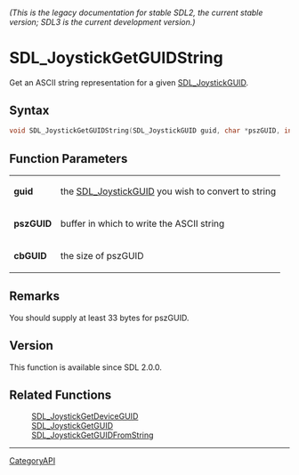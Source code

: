 ====== (This is the legacy documentation for stable SDL2, the current stable version; SDL3 is the current development version.) ======
= SDL_JoystickGetGUIDString =

Get an ASCII string representation for a given [[SDL_JoystickGUID]].

== Syntax ==

<syntaxhighlight lang='c'>
void SDL_JoystickGetGUIDString(SDL_JoystickGUID guid, char *pszGUID, int cbGUID);
</syntaxhighlight>

== Function Parameters ==

{|
|'''guid'''
|the [[SDL_JoystickGUID]] you wish to convert to string
|-
|'''pszGUID'''
|buffer in which to write the ASCII string
|-
|'''cbGUID'''
|the size of pszGUID
|}

== Remarks ==

You should supply at least 33 bytes for pszGUID.

== Version ==

This function is available since SDL 2.0.0.

== Related Functions ==

:[[SDL_JoystickGetDeviceGUID]]
:[[SDL_JoystickGetGUID]]
:[[SDL_JoystickGetGUIDFromString]]

----
[[CategoryAPI]]


